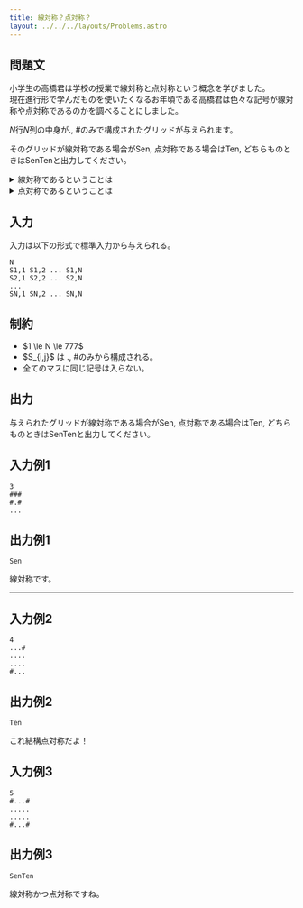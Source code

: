 ```yaml
---
title: 線対称？点対称？
layout: ../../../layouts/Problems.astro
---
```



## 問題文

小学生の高橋君は学校の授業で線対称と点対称という概念を学びました。<br />
現在進行形で学んだものを使いたくなるお年頃である高橋君は色々な記号が線対称や点対称であるのかを調べることにしました。

$N$行$N$列の中身が<CharacterDecorate>.</CharacterDecorate>, <CharacterDecorate>#</CharacterDecorate>のみで構成されたグリッドが与えられます。

そのグリッドが線対称である場合が<CharacterDecorate>Sen</CharacterDecorate>, 点対称である場合は<CharacterDecorate>Ten</CharacterDecorate>, どちらものときは<CharacterDecorate>SenTen</CharacterDecorate>と出力してください。

<details>
  <summary>線対称であるということは</summary>

  - $Grid[r][c] == Grid[n-r+1][c] \; (1 \le r, c \le n)$ が成立するとき、その$Grid$は線対称である。

</details>

<details>
  <summary>点対称であるということは</summary>

  - $Grid[r][c] == Grid[n-r+1][n-c+1] \; (1 \le r, c \le n)$ が成立するとき、その$Grid$は点対称である。

</details>

## 入力

入力は以下の形式で標準入力から与えられる。

```text
N
S1,1 S1,2 ... S1,N
S2,1 S2,2 ... S2,N
...
SN,1 SN,2 ... SN,N
```

## 制約

<ul>
  <li>$1 \le N \le 777$</li>
	<li>$S_{i,j}$ は <CharacterDecorate>.</CharacterDecorate>, <CharacterDecorate>#</CharacterDecorate>のみから構成される。</li>
  <li>全てのマスに同じ記号は入らない。</li>
</ul>

## 出力

与えられたグリッドが線対称である場合が<CharacterDecorate>Sen</CharacterDecorate>, 点対称である場合は<CharacterDecorate>Ten</CharacterDecorate>, どちらものときは<CharacterDecorate>SenTen</CharacterDecorate>と出力してください。

## 入力例1

```text
3
###
#.#
...
```

## 出力例1

```text
Sen
```

線対称です。

---

## 入力例2

```text
4
...#
....
....
#...
```

## 出力例2

```text
Ten
```

これ結構点対称だよ！

## 入力例3

```text
5
#...#
.....
.....
#...#
```

## 出力例3

```text
SenTen
```

線対称かつ点対称ですね。
